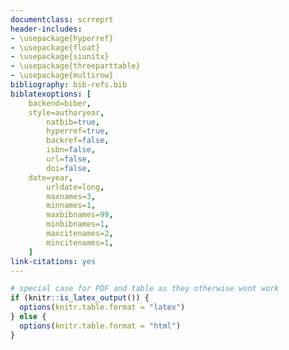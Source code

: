 ```yaml
---
documentclass: scrreprt
header-includes:
- \usepackage{hyperref}
- \usepackage{float}
- \usepackage{siunitx}
- \usepackage{threeparttable}
- \usepackage{multirow}
bibliography: bib-refs.bib
biblatexoptions: [
    backend=biber,
    style=authoryear,
		natbib=true,				
		hyperref=true,			
		backref=false,		
		isbn=false,						
		url=false,					
		doi=false,
    date=year,			
		urldate=long,	
		maxnames=3,
		minnames=1,
		maxbibnames=99,
		minbibnames=1,
		maxcitenames=2,
		mincitenames=1,
    ]
link-citations: yes
---
```

```r
# special case for PDF and table as they otherwise wont work
if (knitr::is_latex_output()) {
  options(knitr.table.format = "latex")
} else {
  options(knitr.table.format = "html")
}
```

